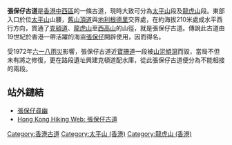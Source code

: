 {{refimprove|time=2015-10-22T08:50:57+00:00}}
'''張保仔古道'''是[[香港|香港]][[中西區_(香港)|中西區]]的一條古道，現時大致可分為[[太平山_(香港)|太平山]]段及[[龍虎山_(香港)|龍虎山]]段。東部入口於位[[太平山_(香港)|太平山]]山腰，[[舊山頂道|舊山頂道]]與[[地利根德里|地利根德里]]交界處，在約海拔210米處成水平西行方向，貫通了[[克頓道|克頓道]]、[[龍虎山|龍虎山]]至[[西高山|西高山]]的山徑，就是張保仔古道。傳說此古道由19世紀於香港一帶活躍的海盜[[張保仔|張保仔]]開辟使用，因而得名。

受1972年[[六一八雨災|六一八雨災]]影響，張保仔古道近[[寶珊道|寶珊道]]一段被[[山泥傾瀉|山泥傾瀉]]而毀，當局不但未有將之修復，更在路段遺址興建克頓道配水庫，從此張保仔古道便分為不能相接的兩段。

==站外鏈結==
*[http://www.phomon.com/ckli/cheungpochaipath.html 張保仔尋幽] {{Wayback|url=http://www.phomon.com/ckli/cheungpochaipath.html |date=20090426221729 }}
*[http://www.hiking.com.hk/discus/messages/13/779.html?1098787898 Hong Kong Hiking Web: 張保仔古道] {{Wayback|url=http://www.hiking.com.hk/discus/messages/13/779.html?1098787898 |date=20200715232531 }}

[[Category:香港古道|Category:香港古道]]
[[Category:太平山_(香港)|Category:太平山 (香港)]]
[[Category:龍虎山_(香港)|Category:龍虎山 (香港)]]